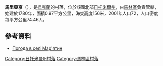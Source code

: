 {{coord|51|1|11|N|29|20|50|E|scale:30000|display=title}}

'''馬里亞京'''（{{lang-uk|Мар'ятин}}），是[[烏克蘭|烏克蘭]]的村落，位於該國北部[[日托米爾州|日托米爾州]]，由[[馬林區|馬林區]]負責管轄，始建於1780年，面積0.97平方公里，海拔高度156米，2001年人口72，人口密度每平方公里74.46人。

==參考資料== 
* [http://weather.in.ua/ua/zhitomirskaja/15070 Погода в селі Мар'ятин] {{Wayback|url=http://weather.in.ua/ua/zhitomirskaja/15070 |date=20111219133901 }}

{{DEFAULTSORT:Мар'ятин}}
[[Category:日托米爾州村落|Category:日托米爾州村落]]
[[Category:馬林區村落|Category:馬林區村落]]